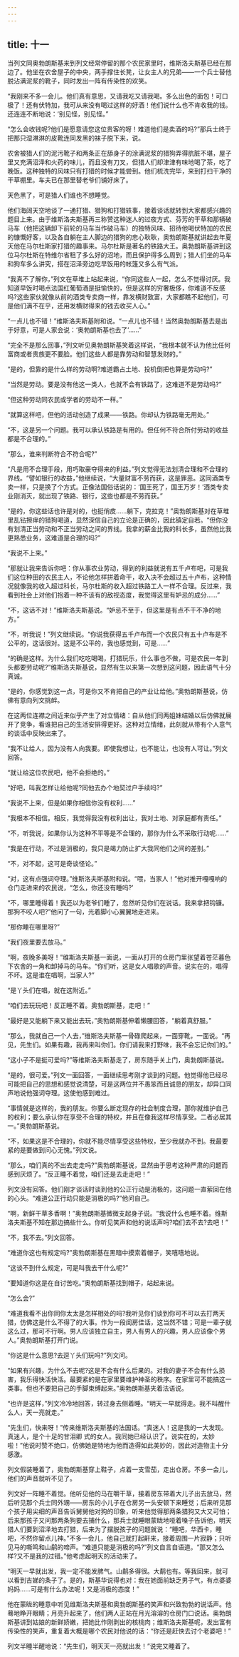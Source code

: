 ```yaml
---
---
---
```

title: 十一
---




当列文同奥勃朗斯基来到列文经常停留的那个农民家里时，维斯洛夫斯基已经在那边了。他坐在农舍屋子的中央，两手撑住长凳，让女主人的兄弟——一个兵士替他脱沾满泥浆的靴子，同时发出一阵有传染性的欢笑。

“我刚来不多一会儿。他们真有意思，又请我吃又请我喝。多么出色的面包！可口极了！还有伏特加，我可从来没有喝过这样的好酒！他们说什么也不肯收我的钱。还连连不断地说：‘别见怪，别见怪。”

“怎么会收钱呢?他们是愿意请您这位贵客的呀！难道他们是卖酒的吗?”那兵士终于把那只湿淋淋的皮靴连同发黑的袜子脱下来，说。

农舍被猎人们的泥污靴子和两条正在舔身子的涂满泥浆的猎狗弄得肮脏不堪，屋子里又充满沼泽和火药的味儿，而且没有刀叉，但猎人们却津津有味地喝了茶，吃了晚饭。这种独特的风味只有打猎的时候才能尝到。他们梳洗完毕，来到打扫干净的干草棚里。车夫已在那里替老爷们铺好床了。

天色黑了，可是猎人们谁也不想睡觉。

他们海阔天空地谈了一通打猎、猎狗和打猎轶事，接着谈话就转到大家都感兴趣的题目上来。由于维斯洛夫斯基再三称赞这种迷人的过夜方式、芬芳的干草和那辆破马车（他把这辆卸下前轮的马车当作破马车）的独特风味、招待他喝伏特加的农民的慷慨好客，以及各自躺在主人脚边的猎狗的忠心耿耿，奥勃朗斯基就讲起去年夏天他在马尔杜斯家打猎的趣事来。马尔杜斯是著名的铁路大王。奥勃朗斯基讲到这位马尔杜斯在特维尔省租了多么好的沼地，而且保护得多么周到；猎人们坐的马车和狗车多么讲究，搭在沼泽旁边吃早饭用的帐篷又多么有气派。

“我真不了解你，”列文在草堆上站起来说，“你同这些人一起，怎么不觉得讨厌。我知道早饭时喝点法国红葡萄酒是挺愉快的，但是这样的穷奢极侈，你难道不反感吗?这些家伙就像从前的酒类专卖商一样，靠发横财致富，大家都瞧不起他们，可是他们满不在乎，还用发横财得来的钱去收买人心。”



“一点儿也不错！”维斯洛夫斯基附和说。“一点儿也不错！当然奥勃朗斯基去是出于好意，可是人家会说：‘奥勃朗斯基也去了’……”

“完全不是那么回事，”列文听见奥勃朗斯基笑着这样说，“我根本就不认为他比任何富商或者贵族更不要脸。他们这些人都是靠劳动和智慧发财的。”

“是的，但靠的是什么样的劳动啊?难道霸占土地、投机倒把也算是劳动吗?”

“当然是劳动。要是没有他这一类人，也就不会有铁路了，这难道不是劳动吗?”

“但这种劳动同农民或学者的劳动不一样。”

“就算这样吧，但他的活动创造了成果——铁路。你却认为铁路毫无用处。”

“不，这是另一个问题。我可以承认铁路是有用的。但任何不符合所付劳动的收益都是不合理的。”

“那么，谁来判断符合不符合呢?”

“凡是用不合理手段，用巧取豪夺得来的利益。”列文觉得无法划清合理和不合理的界线。“譬如银行的收益，”他继续说，“大量财富不劳而获，这是罪恶。这同酒类专卖一样，只是换了个方式。正像法国俗话说的：‘国王死了，国王万岁！’酒类专卖业刚消灭，就出现了铁路、银行，这些也都是不劳而获。”

“是的，你这些话也许是对的，也挺俏皮……躺下，克拉克！”奥勃朗斯基对在草堆里乱钻擦痒的猎狗喝道，显然深信自己的立论是正确的，因此镇定自若。“但你没有划清正当劳动和不正当劳动之间的界线。我拿的薪金比我的科长多，虽然他比我更熟悉业务，这难道是合理的吗?”

“我说不上来。”

“那就让我来告诉你吧：你从事农业劳动，得到的利益就说有五千卢布吧，可是我们这位种田的农民主人，不论他怎样拼着命干，收入决不会超过五十卢布，这种情况就像我的收入超过科长，马尔杜斯的收入超过铁路工人一样不合理。反过来，我看到社会上对他们抱着一种不该有的敌视态度，我觉得这里有妒忌的成分……”

“不，这话不对！”维斯洛夫斯基说。“妒忌不至于，但这里是有点不干不净的地方。”

“不，听我说！”列文继续说。“你说我获得五千卢布而一个农民只有五十卢布是不公平的，这话很对。这是不公平的，我也感觉到，可是……”

“的确是这样。为什么我们吃吃喝喝，打猎玩乐，什么事也不做，可是农民一年到头都要劳动呢?”维斯洛夫斯基说，显然有生以来第一次想到这问题，因此语气十分真诚。

“是的，你感觉到这一点，可是你又不肯把自己的产业让给他。”奥勃朗斯基说，仿佛有意向列文挑衅。

在这两位连襟之间近来似乎产生了对立情绪：自从他们同两姐妹结婚以后仿佛就展开了竞争，看谁把自己的生活安排得更好。这种对立情绪，此刻就从带有个人意气的谈话中反映出来了。

“我不让给人，因为没有人向我要。即使我想让，也不能让，也没有人可让。”列文回答。

“就让给这位农民吧，他不会拒绝的。”

“好吧，叫我怎样让给他呢?同他去办个地契过户手续吗?”

“我说不上来，但是如果你相信你没有权利……”

“我根本不相信。相反，我觉得我没有权利出让，我对土地、对家庭都有责任。”

“不，听我说，如果你认为这种不平等是不合理的，那你为什么不采取行动呢……”

“我是在行动，不过是消极的，我只是竭力防止扩大我同他们之间的差别。”

“不，对不起，这可是奇谈怪论。”

“对，这有点强词夺理。”维斯洛夫斯基附和说。“喂，当家人！”他对推开嘎嘎响的仓门走进来的农民说，“怎么，你还没有睡吗?’

“不，哪里睡得着！我还以为老爷们睡了，忽然听见你们在说话。我来拿把钩镰。那狗不咬人吧?”他问了一句，光着脚小心翼翼地走进来。

“那你睡在哪里呀?”

“我们夜里要去放马。”

“啊，夜晚多美呀！”维斯洛夫斯基一面说，一面从打开的仓房门里张望着苍茫暮色下农舍的一角和卸掉马的马车。“你们听，这是女人唱歌的声音。说实在的，唱得不坏。这是谁在唱啊，当家人?”

“是丫头们在唱，就在这附近。”

“咱们去玩玩吧！反正睡不着。奥勃朗斯基，走吧！”

“最好是又能躺下来又能出去玩，”奥勃朗斯基伸着懒腰回答，“躺着真舒服。”

“那么，我就自己一个人去，”维斯洛夫斯基一骨碌爬起来，一面穿靴，一面说。“再见，先生们。如果有趣，我再来叫你们。你们请我来打野味，我不会忘记你们的。”

“这小子不是挺可爱吗?”等维斯洛夫斯基走了，房东随手关上门，奥勃朗斯基说。

“是的，很可爱。”列文一面回答，一面继续思考刚才谈到的问题。他觉得他已经尽可能把自己的思想和感觉说清楚，可是这两位并不愚笨而且诚恳的朋友，却异口同声地说他强词夺理。这使他感到难过。

“事情就是这样的，我的朋友。你要么断定现存的社会制度合理，那你就维护自己的权利；要么承认你在享受不合理的特权，并且在像我这样尽情享受。二者必居其一。”奥勃朗斯基说。

“不，如果这是不合理的，你就不能尽情享受这些特权，至少我就办不到。我最要紧的是要做到问心无愧。”列文说。

“那么，咱们真的不出去走走吗?”奥勃朗斯基说，显然由于思考这种严肃的问题而感到厌烦了。“反正睡不着觉，咱们还是去走走吧！”

列文没有回答。他们刚才谈话时谈到他的公正行动是消极的，这问题一直萦回在他的心头。“难道公正行动只能是消极的吗?”他问自己。

“啊，新鲜干草多香啊！”奥勃朗斯基微微支起身子说。“我说什么也睡不着。维斯洛夫斯基不知在那边搞些什么。你听见笑声和他的说话声吗?咱们去不去?去吧！”



“不，我不去。”列文回答。

“难道你这也有规定吗?”奥勃朗斯基在黑暗中摸索着帽子，笑嘻嘻地说。

“这谈不到什么规定，可是叫我去干什么呢?”

“要知道你这是在自讨苦吃。”奥勃朗斯基找到帽子，站起来说。

“怎么会?”

“难道我看不出你同你太太是怎样相处的吗?我听见你们谈到你可不可以去打两天猎，仿佛这是什么不得了的大事。作为一段闺房佳话，这当然不错；可是一辈子就这么过，那可不行啊。男人应该独立自主，男人有男人的兴趣，男人应该像个男人。”奥勃朗斯基打开门说。

“你这是什么意思?去逗丫头们玩吗?”列文问。

“如果有兴趣，为什么不去呢?这是不会有什么后果的。对我的妻子不会有什么损害，我乐得快活快活。最要紧的是在家里要维护神圣的秩序。在家里可不能搞这一类事。但也不要把自己的手脚束缚起来。”奥勃朗斯基夹着法语说。

“也许是这样，”列文冷冷地回答，转过身去侧着睡。“明天一早就得走。我不叫醒什么人，天一亮就走。”

“先生们，快来呀！”传来维斯洛夫斯基的法国话。“真迷人！这是我的一大发现。真迷人，是个十足的甘泪卿 式的女人。我同她已经认识了。说实在的，太妙啦！”他说时赞不绝口，仿佛她是特地为他而造得如此美妙的，因此对造物主十分感激。

列文假装睡着了，奥勃朗斯基穿上鞋子，点着一支雪茄，走出仓房。不多一会儿，他们的声音就听不见了。

列文好一阵睡不着觉。他听见他的马在嚼干草，接着房东带着大儿子出去放马，然后听见那个兵士同外甥——房东的小儿子在仓房另一头安顿下来睡觉；后来听见那个孩子用尖细的声音告诉舅舅他对狗的印象，听来他觉得那两条猎狗又大又可怕；后来那孩子又问那两条狗要去捕什么，那兵士就睡眼蒙眬地哑着嗓子告诉他，明天猎人们要到沼泽地去打猎，后来为了摆脱孩子的问题就说：“睡吧，华西卡，睡吧，不然你留点儿神。”不多一会儿，他自己就打起鼾来，接着周围一片寂静；只听见马的嘶鸣和山鹬的啼声。“难道只能是消极的吗?”列文自言自语道。“那又怎么样?又不是我的过错。”他考虑起明天的活动来了。

“明天一早就出发，我一定不能发脾气。山鹬多得很。大鹬也有。等我回来，就可以看到吉娣的条子了。是的，斯基华说得也对：我在她面前缺乏男子气，有点婆婆妈妈……可是有什么办法呢！又是消极的态度！”

他在蒙眬的睡意中听见维斯洛夫斯基和奥勃朗斯基的笑声和兴致勃勃的说话声。他蓦地睁开眼睛；月亮升起来了，他们两人正站在月光溶溶的仓房门口说话。奥勃朗斯基讲到姑娘的新鲜娇嫩，把她比作刚剥出的核桃肉；维斯洛夫斯基呢，发出富有传染性的笑声，重复着大概是哪个农民对他说的话：“你还是赶快去讨个老婆吧！”

列文半睡半醒地说：“先生们，明天天一亮就出发！”说完又睡着了。